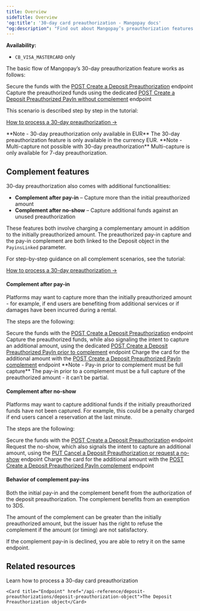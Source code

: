 ```yaml
---
title: Overview
sideTitle: Overview
'og:title': '30-day card preauthorization - Mangopay docs'
"og:description": "Find out about Mangopay’s preauthorization features to reserve funds on a card to be captured later, with 7-day or 30-day options."
---
```


**Availability:** 
- `CB_VISA_MASTERCARD` only

The basic flow of Mangopay’s 30-day preauthorization feature works as follows:

<Steps>
  <Step title="Secure the funds">
    Secure the funds with the <a href="/api-reference/deposit-preauthorizations/create-deposit-preauthorization">POST Create a Deposit Preauthorization</a> endpoint
  </Step>
  <Step title="Capture pay-in">
    Capture the preauthorized funds using the dedicated <a href="/api-reference/deposit-preauthorizations/create-deposit-preauthorized-payin-without-complement">POST Create a Deposit Preauthorized PayIn without complement</a> endpoint
  </Step>
</Steps>

This scenario is described step by step in the tutorial:

<a href="/guides/payment-methods/card/deposit-preauthorization/how-to">How to process a 30-day preauthorization &rarr;</a>

<Note>
    **Note - 30-day preauthorization only available in EUR** The 30-day
    preauthorization feature is only available in the currency EUR.
</Note>

<Note>
    **Note - Multi-capture not possible with 30-day preauthorization**
    Multi-capture is only available for 7-day preauthorization.
</Note>

## Complement features

30-day preauthorization also comes with additional functionalities:

- **Complement after pay-in** – Capture more than the initial preauthorized amount
- **Complement after no-show** – Capture additional funds against an unused preauthorization

These features both involve charging a complementary amount in addition to the initially preauthorized amount. The preauthorized pay-in capture and the pay-in complement are both linked to the Deposit object in the `PayinsLinked` parameter.

For step-by-step guidance on all complement scenarios, see the tutorial:

<a href="/guides/payment-methods/card/deposit-preauthorization/how-to">How to process a 30-day preauthorization &rarr;</a>

#### Complement after pay-in

Platforms may want to capture more than the initially preauthorized amount - for example, if end users are benefiting from additional services or if damages have been incurred during a rental.

The steps are the following:

<Steps>
  <Step title="Secure the funds">
    Secure the funds with the <a href="/api-reference/deposit-preauthorizations/create-deposit-preauthorization">POST Create a Deposit Preauthorization</a> endpoint
  </Step>
  <Step title="Capture pay-in and signal intent to complement">
    Capture the preauthorized funds, while also signaling the intent to capture an additional amount, using the dedicated <a href="/api-reference/deposit-preauthorizations/create-deposit-preauthorized-payin-prior-to-complement">POST Create a Deposit Preauthorized PayIn prior to complement</a> endpoint
  </Step>
  <Step title="Capture complement pay-in">
    Charge the card for the additional amount with the <a href="/api-reference/deposit-preauthorizations/create-deposit-preauthorized-payin-complement">POST Create a Deposit Preauthorized PayIn complement</a> endpoint
  </Step>
</Steps>

<Note>
    **Note - Pay-in prior to complement must be full capture** The pay-in prior
    to a complement must be a full capture of the preauthorized amount - it
    can’t be partial.
</Note>

#### Complement after no-show

Platforms may want to capture additional funds if the initially preauthorized funds have not been captured. For example, this could be a penalty charged if end users cancel a reservation at the last minute.

The steps are the following:

<Steps>
  <Step title="Secure the funds">
    Secure the funds with the <a href="/api-reference/deposit-preauthorizations/create-deposit-preauthorization">POST Create a Deposit Preauthorization</a> endpoint
  </Step>
  <Step title="Request no-show">
    Request the no-show, which also signals the intent to capture an additional amount, using the <a href="/api-reference/deposit-preauthorizations/cancel-deposit-preauthorization-request-no-show">PUT Cancel a Deposit Preauthorization or request a no-show</a> endpoint
  </Step>
  <Step title="Capture complement pay-in">
    Charge the card for the additional amount with the <a href="/api-reference/deposit-preauthorizations/create-deposit-preauthorized-payin-complement">POST Create a Deposit Preauthorized PayIn complement</a> endpoint
  </Step>
</Steps>

#### Behavior of complement pay-ins

Both the initial pay-in and the complement benefit from the authorization of the deposit preauthorization. The complement benefits from an exemption to 3DS.

The amount of the complement can be greater than the initially preauthorized amount, but the issuer has the right to refuse the complement if the amount (or timing) are not satisfactory.

If the complement pay-in is declined, you are able to retry it on the same endpoint.

## Related resources  

<CardGroup col={2}> 
    <Card title="How to" href="/guides/payment-methods/card/deposit-preauthorization/how-to">Learn how to process a 30-day card preauthorization</Card>

    <Card title="Endpoint" href="/api-reference/deposit-preauthorizations/deposit-preauthorization-object">The Deposit Preauthorization object</Card>  
</CardGroup>
